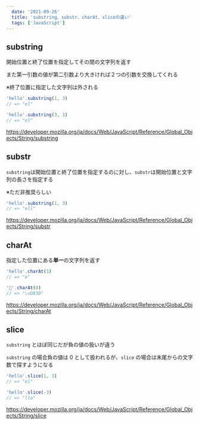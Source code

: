 ```yaml
---
  date: '2021-09-26'
  title: 'substring、substr、charAt、sliceの違い'
  tags: ['JavaScript']
---
```


## substring

開始位置と終了位置を指定してその間の文字列を返す

また第一引数の値が第二引数より大きければ２つの引数を交換してくれる

※終了位置に指定した文字列は外される

```ts
'hello'.substring(1, 3)
// => "el"

'hello'.substring(3, 1)
// => "el"
```

https://developer.mozilla.org/ja/docs/Web/JavaScript/Reference/Global_Objects/String/substring

## substr

`substring`は開始位置と終了位置を指定するのに対し、`substr`は開始位置と文字列の長さを指定する

※ただ非推奨らしい

```ts
'hello'.substring(1, 3)
// => "ell"
```

https://developer.mozilla.org/ja/docs/Web/JavaScript/Reference/Global_Objects/String/substr

## charAt

指定した位置にある**単一**の文字列を返す

```ts
'hello'.charAt(1)
// => "e"

'🐤'.charAt(0)
// => "\uD83D"
```

https://developer.mozilla.org/ja/docs/Web/JavaScript/Reference/Global_Objects/String/charAt

## slice

`substring` とほぼ同じだが負の値の扱いが違う

`substring` の場合負の値は 0 として扱われるが、`slice` の場合は末尾からの文字数で探すようになる

```ts
'hello'.slice(1, 3)
// => "el"

'hello'.slice(-3)
// => "llo"
```

https://developer.mozilla.org/ja/docs/Web/JavaScript/Reference/Global_Objects/String/slice
